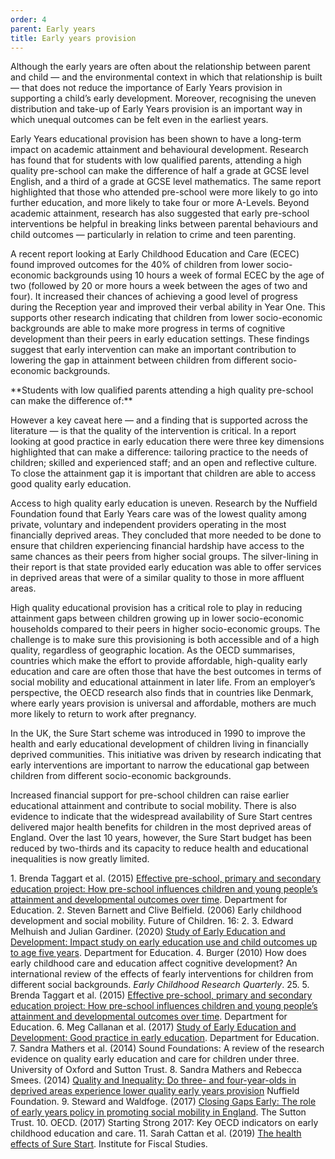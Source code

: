 ```yaml
---
order: 4
parent: Early years
title: Early years provision
---
```



Although the early years are often about the relationship between parent and
child — and the environmental context in which that relationship is built — that
does not reduce the importance of Early Years provision in supporting a child’s
early development. Moreover, recognising the uneven distribution and take-up of
Early Years provision is an important way in which unequal outcomes can be felt
even in the earliest years.

<ResearchImage imageName="early-years-provision.jpg" />

Early Years educational provision has been shown to have a long-term impact on
academic attainment and behavioural development. Research has found that for
students with low qualified parents, attending a high quality pre-school can
make the difference of half a grade at GCSE level English, and a third of a
grade at GCSE level mathematics.<FootnoteLink text="1"/> The same report
highlighted that those who attended pre-school were more likely to go into
further education, and more likely to take four or more A-Levels. Beyond
academic attainment, research has also suggested that early pre-school
interventions be helpful in breaking links between parental behaviours and child
outcomes — particularly in relation to crime and teen parenting.<FootnoteLink
text="2"/> 

A recent report looking at Early Childhood Education and Care (ECEC) found
improved outcomes for the 40% of children from lower socio-economic backgrounds
using 10 hours a week of formal ECEC by the age of two (followed by 20 or more
hours a week between the ages of two and four). It increased their chances of
achieving a good level of progress during the Reception year and improved their
verbal ability in Year One.<FootnoteLink text="3"/> This supports other research
indicating that children from lower socio-economic backgrounds are able to make
more progress in terms of cognitive development than their peers in early
education settings.<FootnoteLink text="4"/> These findings suggest that early
intervention can make an important contribution to lowering the gap in
attainment between children from different socio-economic backgrounds. 

<div>
	**Students with low qualified parents attending a high quality pre-school can
	make the difference of:**<FootnoteLink text="5"/> 
	<EarlyYearsProvisionSVG />
</div>

However a key caveat here — and a finding that is supported across the
literature — is that the quality of the intervention is critical. In a report
looking at good practice in early education there were three key dimensions
highlighted that can make a difference: tailoring practice to the needs of
children; skilled and experienced staff; and an open and reflective
culture.<FootnoteLink text="6"/> To close the attainment gap it is important
that children are able to access good quality early education.<FootnoteLink
text="7"/> 

Access to high quality early education is uneven. Research by the Nuffield
Foundation found that Early Years care was of the lowest quality among private,
voluntary and independent providers operating in the most financially deprived
areas.<FootnoteLink text="8"/> They concluded that more needed to be done to
ensure that children experiencing financial hardship have access to the same
chances as their peers from higher social groups. The silver-lining in their
report is that state provided early education was able to offer services in
deprived areas that were of a similar quality to those in more affluent
areas.<FootnoteLink text="9"/>

High quality educational provision has a critical role to play in reducing
attainment gaps between children growing up in lower socio-economic households
compared to their peers in higher socio-economic groups. The challenge is to
make sure this provisioning is both accessible and of a high quality, regardless
of geographic location. As the OECD summarises, countries which make the effort
to provide affordable, high-quality early education and care are often those
that have the best outcomes in terms of social mobility and educational
attainment in later life.<FootnoteLink text="10"/> From an employer’s
perspective, the OECD research also finds that in countries like Denmark, where
early years provision is universal and affordable, mothers are much more likely
to return to work after pregnancy.

In the UK, the Sure Start scheme was introduced in 1990 to improve the health
and early educational development of children living in financially deprived
communities. This initiative was driven by research indicating that early
interventions are important to narrow the educational gap between children from
different socio-economic backgrounds. 

Increased financial support for pre-school children can raise earlier
educational attainment and contribute to social mobility. There is also evidence
to indicate that the widespread availability of Sure Start centres delivered
major health benefits for children in the most deprived areas of
England.<FootnoteLink text="11"/> Over the last 10 years, however, the Sure
Start budget has been reduced by two-thirds and its capacity to reduce health
and educational inequalities is now greatly limited.

<Footnotes>
	1. Brenda Taggart et al. (2015) <a href="https://assets.publishing.service.gov.uk/government/uploads/system/uploads/attachment_data/file/455670/RB455_Effective_pre-school_primary_and_secondary_education_project.pdf.pdf">Effective pre-school, primary and secondary education project: How pre-school influences children and young people’s attainment and developmental outcomes over time</a>. Department for Education.
	2. Steven Barnett and Clive Belfield. (2006) Early childhood development and social mobility. Future of Children. 16: 2. 
	3. Edward Melhuish and Julian Gardiner. (2020) <a href="https://assets.publishing.service.gov.uk/government/uploads/system/uploads/attachment_data/file/867140/SEED_AGE_5_REPORT_FEB.pdf">Study of Early Education and Development: Impact study on early education use and child outcomes up to age five years</a>. Department for Education. 
	4. Burger (2010) How does early childhood care and education affect cognitive development? An international review of the effects of fearly interventions for children from different social backgrounds. <i>Early Childhood Research Quarterly</i>. 25.
	5. Brenda Taggart et al. (2015) <a href="https://assets.publishing.service.gov.uk/government/uploads/system/uploads/attachment_data/file/455670/RB455_Effective_pre-school_primary_and_secondary_education_project.pdf.pdf">Effective pre-school, primary and secondary education project: How pre-school influences children and young people’s attainment and developmental outcomes over time</a>. Department for Education.
	6. Meg Callanan et al. (2017) <a href="https://assets.publishing.service.gov.uk/government/uploads/system/uploads/attachment_data/file/586242/SEED__Good_Practice_in_Early_Education_-_RR553.pdf">Study of Early Education and Development: Good practice in early education</a>. Department for Education.
	7. Sandra Mathers et al. (2014) Sound Foundations: A review of the research evidence on quality early education and care for children under three. University of Oxford and Sutton Trust.
	8. Sandra Mathers and Rebecca Smees. (2014) <a href="https://www.basw.co.uk/system/files/resources/basw_15323-5_0.pdf">Quality and Inequality: Do three- and four-year-olds in deprived areas experience lower quality early years provision</a> Nuffield Foundation. 
	9. Steward and Waldfoge. (2017) <a href="https://www.lse.ac.uk/business-and-consultancy/consulting/consulting-reports/closing-gaps-early">Closing Gaps Early: The role of early years policy in promoting social mobility in England</a>. The Sutton Trust.
	10. OECD. (2017) Starting Strong 2017: Key OECD indicators on early childhood education and care.
	11. Sarah Cattan et al. (2019) <a href="https://www.ifs.org.uk/publications/14139">The health effects of Sure Start</a>. Institute for Fiscal Studies. 
</Footnotes>

